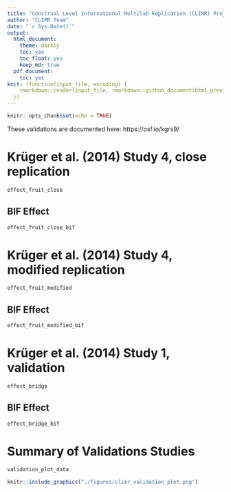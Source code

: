```yaml
---
title: "Construal Level International Multilab Replication (CLIMR) Project: Interval Estimate Validation Report"
author: "CLIMR Team"
date: "`r Sys.Date()`"
output:
  html_document:
    theme: darkly
    toc: yes
    toc_float: yes
    keep_md: true
  pdf_document:
    toc: yes
knit: (function(input_file, encoding) {
    rmarkdown::render(input_file, rmarkdown::github_document(html_preview = FALSE), encoding = encoding, output_dir = "./reports/")
  })
---
```


```r
knitr::opts_chunk$set(echo = TRUE)

```

These validations are documented here: https://osf.io/kgrs9/

# Krüger et al. (2014) Study 4, close replication

```r
effect_fruit_close
```

## BIF Effect

```r
effect_fruit_close_bif
```

# Krüger et al. (2014) Study 4, modified replication

```r
effect_fruit_modified
```

## BIF Effect

```r
effect_fruit_modified_bif
```

# Krüger et al. (2014) Study 1, validation

```r
effect_bridge
```

## BIF Effect

```r
effect_bridge_bif
```

# Summary of Validations Studies

```r
validation_plot_data
```


```r
knitr::include_graphics("./figures/climr_validation_plot.png")
```

